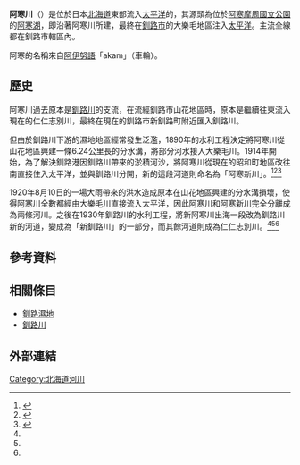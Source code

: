 {{Infobox River
| river_name      = 阿寒川
| image_name      = File:Akan_Riv_1.JPG
| image_size      = 
| caption         = 流經山花橋的阿寒川
| origin          = [[阿寒湖|阿寒湖]]
| origin_lat_d    = 43
| origin_lat_m    = 27
| origin_lat_s    = 05.1
| origin_lat_NS   = N
| origin_long_d   = 144
| origin_long_m   = 05
| origin_long_s   = 53.6
| origin_long_EW  = E
| mouth           = [[太平洋|太平洋]]（[[釧路市|釧路市]]）
| mouth_elevation = 
| mouth_lat_d     = 43
| mouth_lat_m     = 00
| mouth_lat_s     = 14.0
| mouth_lat_NS    = N
| mouth_long_d    = 144
| mouth_long_m    = 16
| mouth_long_s    = 21.0
| mouth_long_EW   = E
| basin_countries = [[日本|日本]]
| location        = [[北海道|北海道]][[道東|道東]]
| etymology       = 
| length          = 98 km
| elevation       = 420 m
| discharge       = 
| watershed       = 718 km²
}}

'''阿寒川'''（{{jpn|j=阿寒川|hg=あかんがわ|rm=Akangawa|f=y}}）是位於日本[[北海道|北海道]]東部流入[[太平洋|太平洋]]的{{tsl|ja|二級河川}}，其源頭為位於[[阿寒摩周國立公園|阿寒摩周國立公園]]的[[阿寒湖|阿寒湖]]，{{tsl|ja|国道240号|國道240號}}即沿著阿寒川所建，最終在[[釧路市|釧路市]]的大樂毛地區注入[[太平洋|太平洋]]。主流全線都在釧路市轄區內。

阿寒的名稱來自[[阿伊努語|阿伊努語]]「akam」（車輪）。

== 歷史 ==
阿寒川過去原本是[[釧路川|釧路川]]的支流，在流經釧路市山花地區時，原本是繼續往東流入現在的仁仁志別川，最終在現在的釧路市新釧路町附近匯入釧路川。

但由於釧路川下游的濕地地區經常發生泛濫，1890年的水利工程決定將阿寒川從山花地區興建一條6.24公里長的分水溝，將部分河水接入大樂毛川。1914年開始，為了解決釧路港因釧路川帶來的淤積河沙，將阿寒川從現在的昭和町地區改往南直接住入太平洋，並與釧路川分開，新的這段河道則命名為「阿寒新川」。<ref name="河川局">{{Cite web| url=http://www.mlit.go.jp/river/shinngikai_blog/shaseishin/kasenbunkakai/shouiinkai/kihonhoushin/060711/pdf/ref5-1.pdf| format=PDF| publisher=國土交通省河川局| title=釧路川水系流域及河川的概要| date=2006-07-11| language=ja| accessdate=2016-02-24| archive-date=2013-04-04| archive-url=https://web.archive.org/web/20130404135347/https://www.mlit.go.jp/river/shinngikai_blog/shaseishin/kasenbunkakai/shouiinkai/kihonhoushin/060711/pdf/ref5-1.pdf| dead-url=no}}</ref><ref name="地質學會">{{Cite web| url=http://www.geosites-hokkaido.org/geosites/site0630.html| title=阿寒川的舊河道| work=北海道地質百選| publisher=日本地質學匯北海道支部| accessdate=2016-02-24| language=ja| author=石井正之| archive-date=2019-07-13| archive-url=https://web.archive.org/web/20190713091341/http://www.geosites-hokkaido.org/geosites/site0630.html| dead-url=no}}</ref><ref name="ganbo">{{Cite book| title=釧路濕原導覽（日文原名：釧路湿原ガイド）| author=ganbo| url=http://p.booklog.jp/book/20118| accessdate=2016-02-24| language=ja| publisher=株式会社ブクログ| archive-url=https://web.archive.org/web/20160720011036/http://p.booklog.jp/book/20118| archive-date=2016-07-20| dead-url=yes}}</ref>

1920年8月10日的一場大雨帶來的洪水造成原本在山花地區興建的分水溝損壞，使得阿寒川全數都經由大樂毛川直接流入太平洋，因此阿寒川和阿寒新川完全分離成為兩條河川。之後在1930年釧路川的水利工程，將新阿寒川出海一段改為釧路川新的河道，變成為「新釧路川」的一部分，而其餘河道則成為仁仁志別川。<ref name="河川局"/><ref name="地質學會"/><ref name="ganbo"/>

== 參考資料 ==
{{reflist}}

== 相關條目 ==
{{commonscat|Akan River}}
* [[釧路濕地|釧路濕地]]
* [[釧路川|釧路川]]

== 外部連結 ==

{{北海道的二級水系}}
{{DEFAULTSORT:Akan-gawa}}

[[Category:北海道河川|Category:北海道河川]]